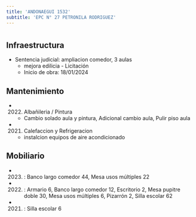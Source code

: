 ```yaml
---
title: 'ANDONAEGUI 1532'
subtitle: 'EPC N° 27 PETRONILA RODRIGUEZ'
---
```


#
## Infraestructura

* Sentencia judicial: ampliacion comedor, 3 aulas 
    + mejora edilicia - Licitación 
    + Inicio de obra: 18/01/2024 






## Mantenimiento

*  (2022) Albañileria / Pintura 
    + Cambio solado aula y pintura, Adicional cambio aula, Pulir piso aula

*  (2021) Calefaccion y Refrigeracion 
    + instalcion equipos de aire acondicionado





## Mobiliario

*  (2023) : Banco largo comedor 44, Mesa usos múltiples 22 

*  (2022) : Armario 6, Banco largo comedor 12, Escritorio 2, Mesa pupitre doble 30, Mesa usos múltiples 6, Pizarrón 2, Silla escolar 62 

*  (2021) : Silla escolar 6 



